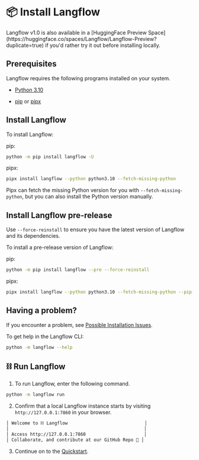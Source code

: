 
# 📦 Install Langflow

<Admonition type="info">
  Langflow v1.0 is also available in a [HuggingFace Preview Space](https://huggingface.co/spaces/Langflow/Langflow-Preview?duplicate=true) if you'd rather try it out before installing locally.
</Admonition>

## Prerequisites

Langflow requires the following programs installed on your system.

* [Python 3.10](https://www.python.org/downloads/release/python-3100/)

* [pip](https://pypi.org/project/pip/) or [pipx](https://pipx.pypa.io/stable/installation/)

## Install Langflow

To install Langflow:

pip:
```bash
python -m pip install langflow -U
```

pipx:
```bash
pipx install langflow --python python3.10 --fetch-missing-python
```
Pipx can fetch the missing Python version for you with `--fetch-missing-python`, but you can also install the Python version manually.


## Install Langflow pre-release

Use `--force-reinstall` to ensure you have the latest version of Langflow and its dependencies.

To install a pre-release version of Langflow:

pip:
```bash
python -m pip install langflow --pre --force-reinstall
```

pipx:
```bash
pipx install langflow --python python3.10 --fetch-missing-python --pip-args="--pre --force-reinstall"
```

## Having a problem?

If you encounter a problem, see [Possible Installation Issues](/migration/possible-installation-issues).

To get help in the Langflow CLI:

```bash
python -m langflow --help
```

## ⛓️ Run Langflow

1. To run Langflow, enter the following command.
```bash
python -m langflow run
```

2. Confirm that a local Langflow instance starts by visiting `http://127.0.0.1:7860` in your browser.
```bash
│ Welcome to ⛓ Langflow                             │
│                                                   │
│ Access http://127.0.0.1:7860                      │
│ Collaborate, and contribute at our GitHub Repo 🚀 │
```

3. Continue on to the [Quickstart](./quickstart.mdx).